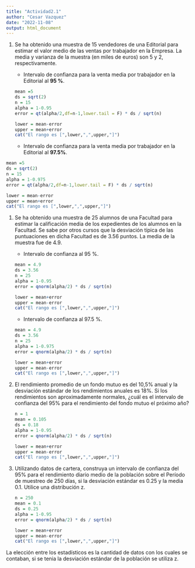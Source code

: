 ```yaml
---
title: "Actividad2.1"
author: "Cesar Vazquez"
date: "2022-11-08"
output: html_document
---
```


1.  Se ha obtenido una muestra de 15 vendedores de una Editorial para estimar el valor medio de las ventas por trabajador en la Empresa. La media y varianza de la muestra (en miles de euros) son 5 y 2, respectivamente.

    -   Intervalo de confianza para la venta media por trabajador en la Editorial al **95 %**.

    ```r
    mean =5
    ds = sqrt(2)
    n = 15
    alpha = 1-0.95
    error = qt(alpha/2,df=n-1,lower.tail = F) * ds / sqrt(n)

    lower = mean-error
    upper = mean+error
    cat("El rango es [",lower,",",upper,"]")
    ```

    -   Intervalo de confianza para la venta media por trabajador en la Editorial al **97.5%**.

```r
mean =5
ds = sqrt(2)
n = 15
alpha = 1-0.975
error = qt(alpha/2,df=n-1,lower.tail = F) * ds / sqrt(n)

lower = mean-error
upper = mean+error
cat("El rango es [",lower,",",upper,"]")
```

1.  Se ha obtenido una muestra de 25 alumnos de una Facultad para estimar la calificación media de los expedientes de los alumnos en la Facultad. Se sabe por otros cursos que la desviación típica de las puntuaciones en dicha Facultad es de 3.56 puntos. La media de la muestra fue de 4.9.

    -   Intervalo de confianza al 95 %.

    ```r
    mean = 4.9
    ds = 3.56
    n = 25
    alpha = 1-0.95
    error = qnorm(alpha/2) * ds / sqrt(n)

    lower = mean+error
    upper = mean-error
    cat("El rango es [",lower,",",upper,"]")
    ```

    -   Intervalo de confianza al 97.5 %.

    ```r
    mean = 4.9
    ds = 3.56
    n = 25
    alpha = 1-0.975
    error = qnorm(alpha/2) * ds / sqrt(n)

    lower = mean+error
    upper = mean-error
    cat("El rango es [",lower,",",upper,"]")
    ```

2.  El rendimiento promedio de un fondo mutuo es del 10,5% anual y la desviación estándar de los rendimientos anuales es 18%. Si los rendimientos son aproximadamente normales, ¿cuál es el intervalo de confianza del 95% para el rendimiento del fondo mutuo el próximo año?

    ```r
    n = 1
    mean = 0.105
    ds = 0.18
    alpha = 1-0.95
    error = qnorm(alpha/2) * ds / sqrt(n)

    lower = mean+error
    upper = mean-error
    cat("El rango es [",lower,",",upper,"]")

    ```

3.  Utilizando datos de cartera, construya un intervalo de confianza del 95% para el rendimiento diario medio de la población sobre el Período de muestreo de 250 días, si la desviación estándar es 0.25 y la media 0.1. Utilice una distribución z.

    ```r
    n = 250
    mean = 0.1
    ds = 0.25
    alpha = 1-0.95
    error = qnorm(alpha/2) * ds / sqrt(n)

    lower = mean+error
    upper = mean-error
    cat("El rango es [",lower,",",upper,"]")
    ```

La elección entre los estadísticos es la cantidad de datos con los cuales se contaban, si se tenia la desviación estándar de la población se utiliza z.
